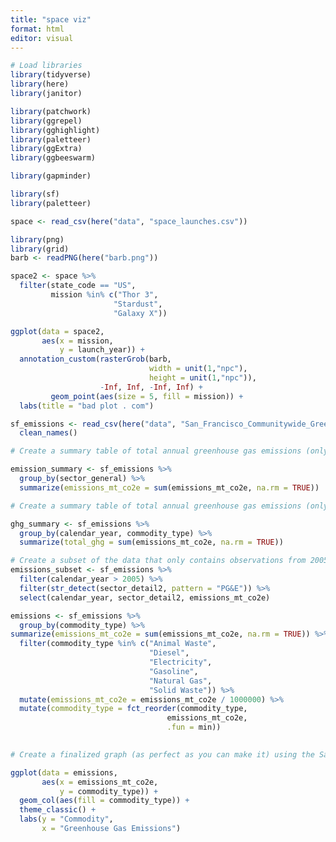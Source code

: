 ```yaml
---
title: "space viz"
format: html
editor: visual
---
```


```r
# Load libraries
library(tidyverse)
library(here)
library(janitor)

library(patchwork)
library(ggrepel)
library(gghighlight)
library(paletteer)
library(ggExtra)
library(ggbeeswarm)

library(gapminder)

library(sf)
library(paletteer)
```

```r
space <- read_csv(here("data", "space_launches.csv"))
```

```r
library(png)
library(grid)
barb <- readPNG(here("barb.png"))

space2 <- space %>% 
  filter(state_code == "US",
         mission %in% c("Thor 3",
                       "Stardust",
                       "Galaxy X"))

ggplot(data = space2,
       aes(x = mission,
           y = launch_year)) +
  annotation_custom(rasterGrob(barb,
                               width = unit(1,"npc"),
                               height = unit(1,"npc")),
                    -Inf, Inf, -Inf, Inf) +
         geom_point(aes(size = 5, fill = mission)) +
  labs(title = "bad plot . com")

```

```r
sf_emissions <- read_csv(here("data", "San_Francisco_Communitywide_Greenhouse_Gas_Inventory.csv")) %>% 
  clean_names()
```

```r
# Create a summary table of total annual greenhouse gas emissions (only from Emissions_mtCO2e column) by sector_general

emission_summary <- sf_emissions %>% 
  group_by(sector_general) %>% 
  summarize(emissions_mt_co2e = sum(emissions_mt_co2e, na.rm = TRUE))

# Create a summary table of total annual greenhouse gas emissions (only from Emissions_mtCO2e column) by year and commodity type

ghg_summary <- sf_emissions %>% 
  group_by(calendar_year, commodity_type) %>% 
  summarize(total_ghg = sum(emissions_mt_co2e, na.rm = TRUE))

# Create a subset of the data that only contains observations from 2005 on, only for observations where Sector_Detail2 contains the pattern “PG&E”, then limit to columns Calendar_Year, Sector_Detail2 and Emissions_mtCO2e.
emissions_subset <- sf_emissions %>% 
  filter(calendar_year > 2005) %>% 
  filter(str_detect(sector_detail2, pattern = "PG&E")) %>% 
  select(calendar_year, sector_detail2, emissions_mt_co2e)
```

```r
emissions <- sf_emissions %>% 
  group_by(commodity_type) %>% 
summarize(emissions_mt_co2e = sum(emissions_mt_co2e, na.rm = TRUE)) %>% 
  filter(commodity_type %in% c("Animal Waste",
                               "Diesel",
                               "Electricity",
                               "Gasoline",
                               "Natural Gas",
                               "Solid Waste")) %>% 
  mutate(emissions_mt_co2e = emissions_mt_co2e / 1000000) %>% 
  mutate(commodity_type = fct_reorder(commodity_type,
                                   emissions_mt_co2e,
                                   .fun = min))
  
```


```r
# Create a finalized graph (as perfect as you can make it) using the San Francisco GHG emissions dataset. You get to choose what you want to visualize. You can pick which variables & observations you’re interested in. You may want to do some wrangling / summarizing first.

ggplot(data = emissions,
       aes(x = emissions_mt_co2e,
           y = commodity_type)) +
  geom_col(aes(fill = commodity_type)) +
  theme_classic() +
  labs(y = "Commodity",
       x = "Greenhouse Gas Emissions") 
  
```

